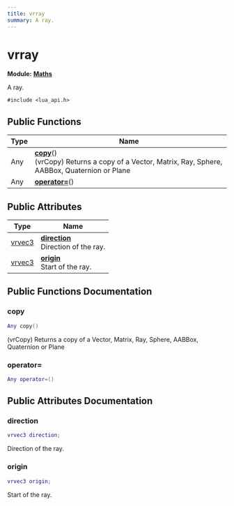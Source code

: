 ```yaml
---
title: vrray
summary: A ray. 
---
```


# vrray

**Module:** **[Maths](../modules/maths.mdx)**

A ray. 

`#include <lua_api.h>`

## Public Functions

| Type           | Name           |
| -------------- | -------------- |
| Any | **[copy](#copy)**()<br />(vrCopy) Returns a copy of a Vector, Matrix, Ray, Sphere, AABBox, Quaternion or Plane  |
| Any | **[operator=](#operator)**() |

## Public Attributes

| Type           | Name           |
| -------------- | -------------- |
| [vrvec3](../classes/vrvec3.mdx) | **[direction](#direction)** <br />Direction of the ray.  |
| [vrvec3](../classes/vrvec3.mdx) | **[origin](#origin)** <br />Start of the ray.  |

## Public Functions Documentation

### copy

```lua
Any copy()
```

(vrCopy) Returns a copy of a Vector, Matrix, Ray, Sphere, AABBox, Quaternion or Plane 

### operator=

```lua
Any operator=()
```

## Public Attributes Documentation

### direction

```lua
vrvec3 direction;
```

Direction of the ray. 

### origin

```lua
vrvec3 origin;
```

Start of the ray. 
